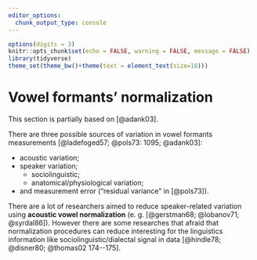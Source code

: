 ```yaml
---
editor_options: 
  chunk_output_type: console
---
```


```r
options(digits = 3)
knitr::opts_chunk$set(echo = FALSE, warning = FALSE, message = FALSE)
library(tidyverse)
theme_set(theme_bw()+theme(text = element_text(size=18)))
```

# Vowel formants' normalization

This section is partially based on [@adank03].

There are three possible sources of variation in vowel formants measurements [@ladefoged57; @pols73: 1095; @adank03]:

* acoustic variation;
* speaker variation;
   * sociolinguistic;
   * anatomical/physiological variation;
* and measurement error ("residual variance" in [@pols73]).

There are a lot of researchers aimed to reduce speaker-related variation using **acoustic vowel normalization** (e. g. [@gerstman68; @lobanov71; @syrdal86]). However there are some researches that afraid that normalization procedures can reduce interesting for the linguistics information like sociolinguistic/dialectal signal in data [@hindle78; @disner80; @thomas02 174--175].
